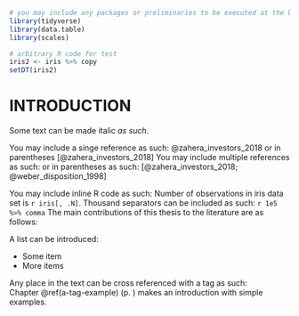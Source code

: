 ```r

# you may include any packages or preliminaries to be executed at the beginning for the chapter
library(tidyverse)
library(data.table)
library(scales)

# arbitrary R code for test
iris2 <- iris %>% copy
setDT(iris2)

```

# INTRODUCTION {#a-tag-example}

Some text can be made italic *as such*.

You may include a singe reference as such: @zahera_investors_2018 or in parentheses [@zahera_investors_2018]
You may include multiple references as such: \textcite{zahera_investors_2018, weber_disposition_1998} or in parentheses as such: [@zahera_investors_2018; @weber_disposition_1998] 

You may include inline R code as such:
Number of observations in iris data set is `r iris[, .N]`.
Thousand separators can be included as such: `r 1e5 %>% comma`
The main contributions of this thesis to the literature are as follows:

A list can be introduced:

- Some item
- More items

Any place in the text can be cross referenced with a tag as such: Chapter&nbsp;\@ref(a-tag-example) (p.&nbsp;\pageref{a-tag-example}) makes an introduction with simple examples.

\lipsum[1-4]
